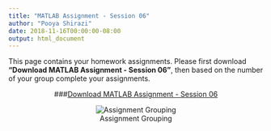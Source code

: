 ```yaml
---
title: "MATLAB Assignment - Session 06"
author: "Pooya Shirazi"
date: 2018-11-16T00:00:00-08:00
output: html_document
---
```


This page contains your homework assignments. Please first download **"Download MATLAB Assignment - Session 06"**, then based on the number of your group complete your assignments.

<center>
###[Download MATLAB Assignment - Session 06](file/Assignment_Session_06.pdf)

![Assignment Grouping](file/Assignment_Session_06.png)
</center>
